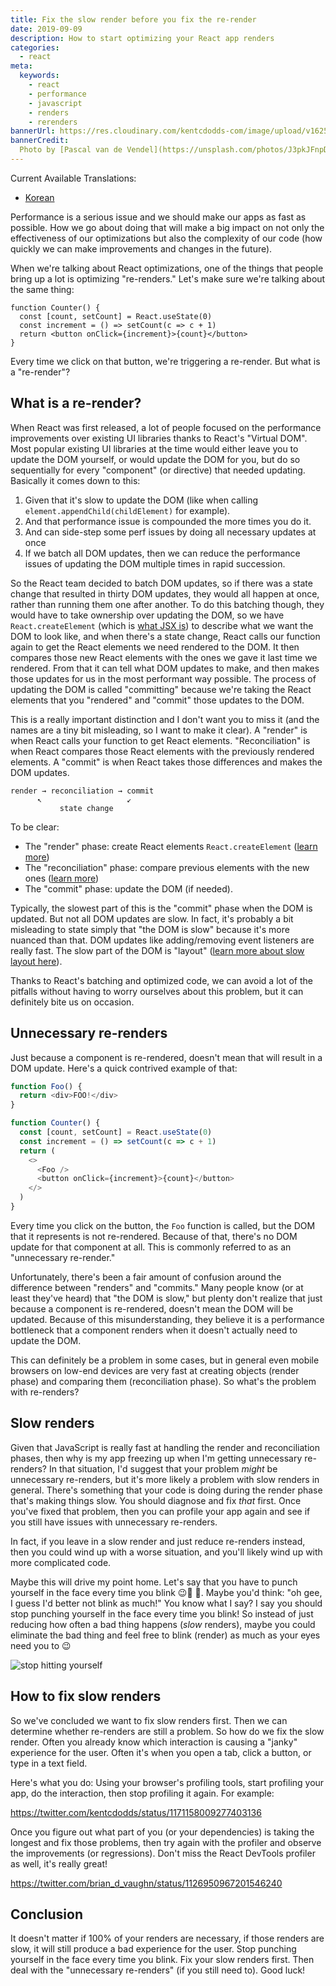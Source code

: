 ```yaml
---
title: Fix the slow render before you fix the re-render
date: 2019-09-09
description: How to start optimizing your React app renders
categories:
  - react
meta:
  keywords:
    - react
    - performance
    - javascript
    - renders
    - rerenders
bannerUrl: https://res.cloudinary.com/kentcdodds-com/image/upload/v1625032717/kentcdodds.com/content/blog/fix-the-slow-render-before-you-fix-the-re-render/banner.jpg
bannerCredit:
  Photo by [Pascal van de Vendel](https://unsplash.com/photos/J3pkJFnpDkM)
---
```


Current Available Translations:

- [Korean](https://goongoguma.github.io/2021/05/15/Fix-the-slow-render-before-you-fix-the-re-render/)


Performance is a serious issue and we should make our apps as fast as possible.
How we go about doing that will make a big impact on not only the effectiveness
of our optimizations but also the complexity of our code (how quickly we can
make improvements and changes in the future).

When we're talking about React optimizations, one of the things that people
bring up a lot is optimizing "re-renders." Let's make sure we're talking about
the same thing:

```tsx
function Counter() {
  const [count, setCount] = React.useState(0)
  const increment = () => setCount(c => c + 1)
  return <button onClick={increment}>{count}</button>
}
```

<Layout>
  <Counter />
</Layout>

Every time we click on that button, we're triggering a re-render. But what is a
"re-render"?

## What is a re-render?

When React was first released, a lot of people focused on the performance
improvements over existing UI libraries thanks to React's "Virtual DOM". Most
popular existing UI libraries at the time would either leave you to update the
DOM yourself, or would update the DOM for you, but do so sequentially for every
"component" (or directive) that needed updating. Basically it comes down to
this:

1. Given that it's slow to update the DOM (like when calling
   `element.appendChild(childElement)` for example).
2. And that performance issue is compounded the more times you do it.
3. And can side-step some perf issues by doing all necessary updates at once
4. If we batch all DOM updates, then we can reduce the performance issues of
   updating the DOM multiple times in rapid succession.

So the React team decided to batch DOM updates, so if there was a state change
that resulted in thirty DOM updates, they would all happen at once, rather than
running them one after another. To do this batching though, they would have to
take ownership over updating the DOM, so we have `React.createElement` (which is
[what JSX is](/blog/what-is-jsx)) to describe what we want the DOM to look like,
and when there's a state change, React calls our function again to get the React
elements we need rendered to the DOM. It then compares those new React elements
with the ones we gave it last time we rendered. From that it can tell what DOM
updates to make, and then makes those updates for us in the most performant way
possible. The process of updating the DOM is called "committing" because we're
taking the React elements that you "rendered" and "commit" those updates to the
DOM.

This is a really important distinction and I don't want you to miss it (and the
names are a tiny bit misleading, so I want to make it clear). A "render" is when
React calls your function to get React elements. "Reconciliation" is when React
compares those React elements with the previously rendered elements. A "commit"
is when React takes those differences and makes the DOM updates.

```
render → reconciliation → commit
      ↖                   ↙
           state change
```

To be clear:

- The "render" phase: create React elements `React.createElement`
  ([learn more](/blog/what-is-jsx))
- The "reconciliation" phase: compare previous elements with the new ones
  ([learn more](https://reactjs.org/docs/reconciliation.html))
- The "commit" phase: update the DOM (if needed).

Typically, the slowest part of this is the "commit" phase when the DOM is
updated. But not all DOM updates are slow. In fact, it's probably a bit
misleading to state simply that "the DOM is slow" because it's more nuanced than
that. DOM updates like adding/removing event listeners are really fast. The slow
part of the DOM is "layout"
([learn more about slow layout here](https://www.youtube.com/watch?v=3bc71-xzoWA)).

Thanks to React's batching and optimized code, we can avoid a lot of the
pitfalls without having to worry ourselves about this problem, but it can
definitely bite us on occasion.

## Unnecessary re-renders

Just because a component is re-rendered, doesn't mean that will result in a DOM
update. Here's a quick contrived example of that:

```javascript
function Foo() {
  return <div>FOO!</div>
}

function Counter() {
  const [count, setCount] = React.useState(0)
  const increment = () => setCount(c => c + 1)
  return (
    <>
      <Foo />
      <button onClick={increment}>{count}</button>
    </>
  )
}
```

Every time you click on the button, the `Foo` function is called, but the DOM
that it represents is not re-rendered. Because of that, there's no DOM update
for that component at all. This is commonly referred to as an "unnecessary
re-render."

Unfortunately, there's been a fair amount of confusion around the difference
between "renders" and "commits." Many people know (or at least they've heard)
that "the DOM is slow," but plenty don't realize that just because a component
is re-rendered, doesn't mean the DOM will be updated. Because of this
misunderstanding, they believe it is a performance bottleneck that a component
renders when it doesn't actually need to update the DOM.

This can definitely be a problem in some cases, but in general even mobile
browsers on low-end devices are very fast at creating objects (render phase) and
comparing them (reconciliation phase). So what's the problem with re-renders?

## Slow renders

Given that JavaScript is really fast at handling the render and reconciliation
phases, then why is my app freezing up when I'm getting unnecessary re-renders?
In that situation, I'd suggest that your problem _might_ be unnecessary
re-renders, but it's more likely a problem with slow renders in general. There's
something that your code is doing during the render phase that's making things
slow. You should diagnose and fix _that_ first. Once you've fixed that problem,
then you can profile your app again and see if you still have issues with
unnecessary re-renders.

In fact, if you leave in a slow render and just reduce re-renders instead, then
you could wind up with a worse situation, and you'll likely wind up with more
complicated code.

Maybe this will drive my point home. Let's say that you have to punch yourself
in the face every time you blink 😉🤛 🥴. Maybe you'd think: "oh gee, I guess
I'd better not blink as much!" You know what I say? I say you should stop
punching yourself in the face every time you blink! So instead of just reducing
how often a bad thing happens (_slow_ renders), maybe you could eliminate the
bad thing and feel free to blink (render) as much as your eyes need you to 😉

![stop hitting yourself](https://res.cloudinary.com/kentcdodds-com/image/upload/v1625032718/kentcdodds.com/content/blog/fix-the-slow-render-before-you-fix-the-re-render/stop-hitting-yourself.gif)

## How to fix slow renders

So we've concluded we want to fix slow renders first. Then we can determine
whether re-renders are still a problem. So how do we fix the slow render. Often
you already know which interaction is causing a "janky" experience for the user.
Often it's when you open a tab, click a button, or type in a text field.

Here's what you do: Using your browser's profiling tools, start profiling your
app, do the interaction, then stop profiling it again. For example:

https://twitter.com/kentcdodds/status/1171158009277403136

Once you figure out what part of you (or your dependencies) is taking the
longest and fix those problems, then try again with the profiler and observe the
improvements (or regressions). Don't miss the React DevTools profiler as well,
it's really great!

https://twitter.com/brian_d_vaughn/status/1126950967201546240

## Conclusion

It doesn't matter if 100% of your renders are necessary, if those renders are
slow, it will still produce a bad experience for the user. Stop punching
yourself in the face every time you blink. Fix your slow renders first. Then
deal with the "unnecessary re-renders" (if you still need to). Good luck!
